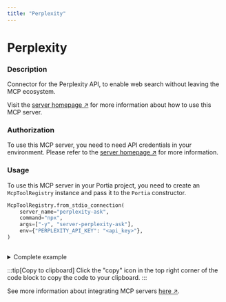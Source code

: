 ```yaml
---
title: "Perplexity"
---
```

<!-- WARNING: This file is auto-generated by generate_tool_docs.py. Do not edit manually. -->


# Perplexity

### Description

Connector for the Perplexity API, to enable web search without leaving the MCP ecosystem.

Visit the [server homepage ↗](https://github.com/ppl-ai/modelcontextprotocol) for more information about how to use this MCP server.

### Authorization


To use this MCP server, you need to need API credentials in your environment. Please refer to the [server homepage ↗](https://github.com/ppl-ai/modelcontextprotocol) for more information.


### Usage

To use this MCP server in your Portia project, you need to create an `McpToolRegistry` instance and pass it to the `Portia` constructor.

```python
McpToolRegistry.from_stdio_connection(
    server_name="perplexity-ask",
    command="npx",
    args=["-y", "server-perplexity-ask"],
    env={"PERPLEXITY_API_KEY": "<api_key>"},
)
                    
```

<details>
<summary>Complete example</summary>

Extending the tool set in the `DefaultToolRegistry` with the local MCP server:

```python
from portia import DefaultToolRegistry, McpToolRegistry, Portia, Config

config = Config.from_default()
tool_registry = DefaultToolRegistry(config) +  McpToolRegistry.from_stdio_connection(
    server_name="perplexity-ask",
    command="npx",
    args=["-y", "server-perplexity-ask"],
    env={"PERPLEXITY_API_KEY": "<api_key>"},
)
                    

portia = Portia(config=config, tools=tool_registry)
```

</details>

:::tip[Copy to clipboard]
Click the "copy" icon in the top right corner of the code block to copy the code to your clipboard.
:::

See more information about integrating MCP servers [here ↗](/mcp-servers).


